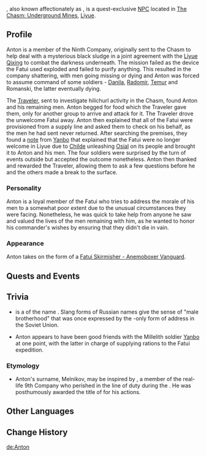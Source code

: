 {{About|the NPC encountered in the Chasm|[[Tartaglia]]'s younger brother|Anthon}}
{{Character Infobox
|type             = Quest NPC
|realname         = Anton Melnikov
|image            = NPC Anton.png
|voiceEN          = 
|voiceCN          = 
|voiceJP          = 
|voiceKR          = 
|region           = Liyue
|region2          = Snezhnaya
|affiliation      = Fatui
|title            = Ninth Company Brevet Commander<!-- "Acting CO of the Ninth Company" means the same thing, so don't add it as an additional title. -->
|title2           = Staff Sergeant
}}
{{Lang|'''Anton Melnikov'''|ru=Антон Мельников|ru_rm=Anton Mel'nikov}}, also known affectionately as {{Lang|'''Antoha'''|ru=Антоха|ru_rm=Antokha}}, is a quest-exclusive [[NPC]] located in [[The Chasm/Underground Mines|The Chasm: Underground Mines]], [[Liyue]].
<!--
==Location==
<gallery>
NPC Location Anton.png|Anton's location
NPC Location Anton Context.png|Additional context
</gallery>
-->
==Profile==
Anton is a member of the Ninth Company, originally sent to the Chasm to help deal with a mysterious black sludge in a joint agreement with the [[Liyue Qixing]] to combat the darkness underneath. The mission failed as the device the Fatui used exploded and failed to purify anything. This resulted in the company shattering, with men going missing or dying and Anton was forced to assume command of some soldiers - [[Danila]], [[Radomir]], [[Temur]] and Romanski, the latter eventually dying.

The [[Traveler]], sent to investigate hilichurl activity in the Chasm, found Anton and his remaining men. Anton begged for food which the Traveler gave them, only for another group to arrive and attack for it. The Traveler drove the unwelcome Fatui away. Anton then explained that all of the Fatui were provisioned from a supply line and asked them to check on his behalf, as the men he had sent never returned. After searching the premises, they found a [[Yanbo's Note|note]] from [[Yanbo]] that explained that the Fatui were no longer welcome in Liyue due to [[Tartaglia|Childe]] unleashing [[Osial]] on its people and brought it to Anton and his men. The four soldiers were surprised by the turn of events outside but accepted the outcome nonetheless. Anton then thanked and rewarded the Traveler, allowing them to ask a few questions before he and the others made a break to the surface.

===Personality===
Anton is a loyal member of the Fatui who tries to address the morale of his men to a somewhat poor extent due to the unusual circumstances they were facing. Nonetheless, he was quick to take help from anyone he saw and valued the lives of the men remaining with him, as he wanted to honor his commander's wishes by ensuring that they didn't die in vain.

===Appearance===
Anton takes on the form of a [[Fatui Skirmisher - Anemoboxer Vanguard]].

==Quests and Events==
{{Quests and Events}}

==Trivia==
* {{Lang|"Antoha"|ru=Антоха|ru_rm=Antokha}} is a {{w|Eastern Slavic naming customs#Slang forms|slang form}} of the name {{Lang|"Anton"|ru=Антон|ru_rm=Anton}}. Slang forms of Russian names give the sense of "male brotherhood" that was once expressed by the {{w|Eastern Slavic naming customs#Patronymics|patronymic}}-only form of address in the Soviet Union.
*Anton appears to have been good friends with the Millelith soldier [[Yanbo]] at one point, with the latter in charge of supplying rations to the Fatui expedition.

===Etymology===
*Anton's surname, Melnikov, may be inspired by {{w|Andrey Melnikov}}, a member of the real-life 9th Company who perished in the line of duty during the {{w|Battle for Hill 3234}}. He was posthumously awarded the title of {{w|Hero of the Soviet Union}} for his actions.

==Other Languages==
{{Other Languages
|default_hidden = 1
|en      = Anton
|zhs     = 安东
|zhs_rm  = Āndōng
|zht     = 安東
|zht_rm  = Āndōng
|ja      = アントン
|ja_rm   = Anton
|ko      = 안톤
|ko_rm   = Anton
|es      = Anton
|fr      = Anton
|ru      = Антон
|th      = Anton
|vi      = Anton
|de      = Anton
|id      = Anton
|pt      = Anton
|tr      = Anton
|it      = Anton
}}

==Change History==
{{Change History|2.6}}
<!--
==References==
{{Reflist}}
-->

[[de:Anton]]